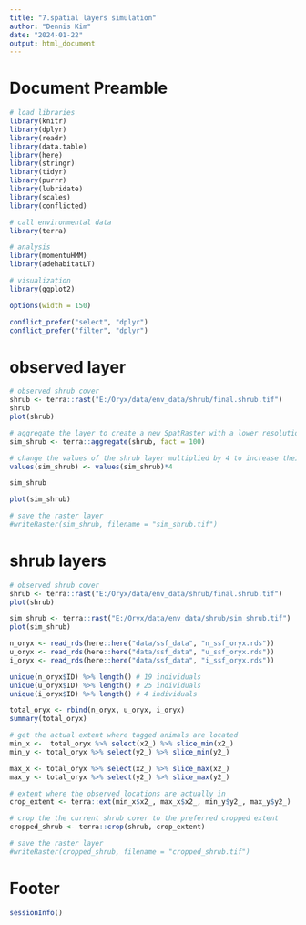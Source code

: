 ---
title: "7.spatial layers simulation"
author: "Dennis Kim"
date: "2024-01-22"
output: html_document
---

# Document Preamble 
```{r preamble, message=FALSE, warning=FALSE}
# load libraries
library(knitr)
library(dplyr)
library(readr)
library(data.table)
library(here)
library(stringr)
library(tidyr)
library(purrr)
library(lubridate)
library(scales)
library(conflicted)

# call environmental data
library(terra)

# analysis
library(momentuHMM)
library(adehabitatLT)

# visualization 
library(ggplot2)

options(width = 150)

conflict_prefer("select", "dplyr")
conflict_prefer("filter", "dplyr")
```

# observed layer 
```{r observed layer}
# observed shrub cover
shrub <- terra::rast("E:/Oryx/data/env_data/shrub/final.shrub.tif")
shrub
plot(shrub)
```

```{r simulated cover}
# aggregate the layer to create a new SpatRaster with a lower resolution - aggregate by 100 cells
sim_shrub <- terra::aggregate(shrub, fact = 100)

# change the values of the shrub layer multiplied by 4 to increase their values 
values(sim_shrub) <- values(sim_shrub)*4 

sim_shrub

plot(sim_shrub)

# save the raster layer 
#writeRaster(sim_shrub, filename = "sim_shrub.tif")
```

# shrub layers
```{r shrub layer}
# observed shrub cover
shrub <- terra::rast("E:/Oryx/data/env_data/shrub/final.shrub.tif")
plot(shrub)

sim_shrub <- terra::rast("E:/Oryx/data/env_data/shrub/sim_shrub.tif")
plot(sim_shrub)
```

```{r observed dataset}
n_oryx <- read_rds(here::here("data/ssf_data", "n_ssf_oryx.rds"))
u_oryx <- read_rds(here::here("data/ssf_data", "u_ssf_oryx.rds"))
i_oryx <- read_rds(here::here("data/ssf_data", "i_ssf_oryx.rds"))

unique(n_oryx$ID) %>% length() # 19 individuals
unique(u_oryx$ID) %>% length() # 25 individuals
unique(i_oryx$ID) %>% length() # 4 individuals

total_oryx <- rbind(n_oryx, u_oryx, i_oryx)
summary(total_oryx)

# get the actual extent where tagged animals are located
min_x <-  total_oryx %>% select(x2_) %>% slice_min(x2_)
min_y <- total_oryx %>% select(y2_) %>% slice_min(y2_)

max_x <- total_oryx %>% select(x2_) %>% slice_max(x2_)
max_y <- total_oryx %>% select(y2_) %>% slice_max(y2_)
```

```{r crop the shrub}
# extent where the observed locations are actually in
crop_extent <- terra::ext(min_x$x2_, max_x$x2_, min_y$y2_, max_y$y2_)

# crop the the current shrub cover to the preferred cropped extent 
cropped_shrub <- terra::crop(shrub, crop_extent)

# save the raster layer 
#writeRaster(cropped_shrub, filename = "cropped_shrub.tif")
```


# Footer
```{r footer}
sessionInfo()
```